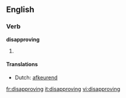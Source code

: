 ==English==

===Verb===
'''disapproving'''

# {{present participle of|disapprove}}

====Translations====
{{trans-top}}
* Dutch: [[afkeurend]]
{{trans-mid}}
{{trans-bottom}}

[[fr:disapproving]]
[[it:disapproving]]
[[vi:disapproving]]